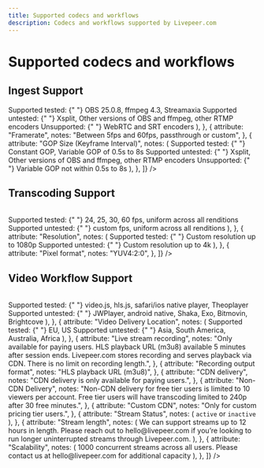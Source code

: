 ```yaml
---
title: Supported codecs and workflows
description: Codecs and workflows supported by Livepeer.com
---
```


# Supported codecs and workflows

## Ingest Support

<Table
  data={[
    {
      attribute: "Location",
      notes: "EU, US",
    },
    {
      attribute: "Ingest Format",
      notes: "RTMP",
    },
    {
      attribute: "Ingest Codec",
      notes: "H264 + AAC",
    },
    {
      attribute: "Ingest Authentication",
      notes: "Webhook based",
    },
    {
      attribute: "Encoder Software",
      notes: (
        <Box>
          <Box>
            <Box as="span" css={{ fontWeight: 600 }}>
              Supported tested:
            </Box>{" "}
            OBS 25.0.8, ffmpeg 4.3, Streamaxia
          </Box>
          <Box css={{ my: "$2" }}>
            <Box as="span" css={{ fontWeight: 600 }}>
              Supported untested:
            </Box>{" "}
            Xsplit, Other versions of OBS and ffmpeg, other RTMP encoders
          </Box>
          <Box>
            <Box as="span" css={{ fontWeight: 600 }}>
              Unsupported:
            </Box>{" "}
            WebRTC and SRT encoders
          </Box>
        </Box>
      ),
    },
    {
      attribute: "Framerate",
      notes: "Between 5fps and 60fps, passthrough or custom",
    },
    {
      attribute: "GOP Size (Keyframe Interval)",
      notes: (
        <Box>
          <Box>
            <Box as="span" css={{ fontWeight: 600 }}>
              Supported tested:
            </Box>{" "}
            Constant GOP, Variable GOP of 0.5s to 8s
          </Box>
          <Box css={{ my: "$2" }}>
            <Box as="span" css={{ fontWeight: 600 }}>
              Supported untested:
            </Box>{" "}
            Xsplit, Other versions of OBS and ffmpeg, other RTMP encoders
          </Box>
          <Box>
            <Box as="span" css={{ fontWeight: 600 }}>
              Unsupported:
            </Box>{" "}
            Variable GOP not within 0.5s to 8s
          </Box>
        </Box>
      ),
    },
  ]}
/>

## Transcoding Support

<Table
  data={[
    {
      attribute: "Location",
      notes: "EU, US",
    },
    {
      attribute: "Codec",
      notes: "H264 + AAC",
    },
    {
      attribute: "H264 Transcoding Profiles",
      notes: "Baseline, Main, High",
    },
    {
      attribute: "FPS",
      notes: (
        <Box>
          <Box css={{ mb: "$2" }}>
            <Box as="span" css={{ fontWeight: 600 }}>
              Supported tested:
            </Box>{" "}
            24, 25, 30, 60 fps, uniform across all renditions
          </Box>
          <Box>
            <Box as="span" css={{ fontWeight: 600 }}>
              Supported untested:
            </Box>{" "}
            custom fps, uniform across all renditions
          </Box>
        </Box>
      ),
    },
    {
      attribute: "Resolution",
      notes: (
        <Box>
          <Box css={{ mb: "$2" }}>
            <Box as="span" css={{ fontWeight: 600 }}>
              Supported tested:
            </Box>{" "}
            Custom resolution up to 1080p
          </Box>
          <Box>
            <Box as="span" css={{ fontWeight: 600 }}>
              Supported untested:
            </Box>{" "}
            Custom resolution up to 4k
          </Box>
        </Box>
      ),
    },
    {
      attribute: "Pixel format",
      notes: "YUV4:2:0",
    },
  ]}
/>

## Video Workflow Support

<Table
  data={[
    {
      attribute: "Latency",
      notes:
        "10-18 seconds with good RTMP ingest health, 2s segment size, and standard 3 seg buffering in player",
    },
    {
      attribute: "Live output format",
      notes: "HLS playback URL (m3u8)",
    },
    {
      attribute: "H264 Transcoding Profiles",
      notes: "Baseline, Main, High",
    },
    {
      attribute: "Video players",
      notes: (
        <Box>
          <Box css={{ mb: "$2" }}>
            <Box as="span" css={{ fontWeight: 600 }}>
              Supported tested:
            </Box>{" "}
            video.js, hls.js, safari/ios native player, Theoplayer
          </Box>
          <Box>
            <Box as="span" css={{ fontWeight: 600 }}>
              Supported untested:
            </Box>{" "}
            JWPlayer, android native, Shaka, Exo, Bitmovin, Brightcove
          </Box>
        </Box>
      ),
    },
    {
      attribute: "Video Delivery Location",
      notes: (
        <Box>
          <Box css={{ mb: "$2" }}>
            <Box as="span" css={{ fontWeight: 600 }}>
              Supported tested:
            </Box>{" "}
            EU, US
          </Box>
          <Box>
            <Box as="span" css={{ fontWeight: 600 }}>
              Supported untested:
            </Box>{" "}
            Asia, South America, Australia, Africa
          </Box>
        </Box>
      ),
    },
    {
      attribute: "Live stream recording",
      notes:
        "Only available for paying users. HLS playback URL (m3u8) available 5 minutes after session ends. Livepeer.com stores recording and serves playback via CDN. There is no limit on recording length.",
    },
    {
      attribute: "Recording output format",
      notes: "HLS playback URL (m3u8)",
    },
    {
      attribute: "CDN delivery",
      notes: "CDN delivery is only available for paying users.",
    },
    {
      attribute: "Non-CDN Delivery",
      notes:
        "Non-CDN delivery for free tier users is limited to 10 viewers per account. Free tier users will have transcoding limited to 240p after 30 free minutes.",
    },
    {
      attribute: "Custom CDN",
      notes: "Only for custom pricing tier users.",
    },
    {
      attribute: "Stream Status",
      notes: (
        <Box>
          <code>active</code> or <code>inactive</code>
        </Box>
      ),
    },
    {
      attribute: "Stream length",
      notes: (
        <Box>
          We can support streams up to 12 hours in length. Please reach out to
          hello@livepeer.com if you’re looking to run longer uninterrupted
          streams through Livepeer.com.
        </Box>
      ),
    },
    {
      attribute: "Scalability",
      notes: (
        <Box>
          1000 concurrent streams across all users. Please contact us at
          hello@livepeer.com for additional capacity
        </Box>
      ),
    },
  ]}
/>

